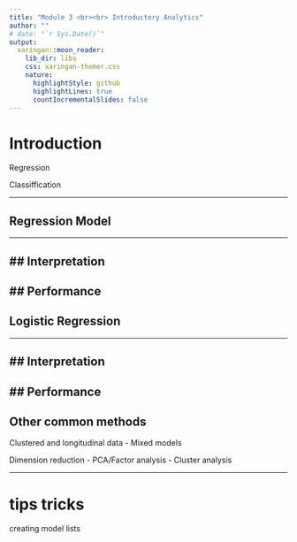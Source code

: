 ```yaml
---
title: "Module 3 <br><br> Introductory Analytics"
author: ""
# date: "`r Sys.Date()`"
output: 
  xaringan::moon_reader:
    lib_dir: libs
    css: xaringan-themer.css
    nature:
      highlightStyle: github
      highlightLines: true
      countIncrementalSlides: false
---
```


<style type="text/css">
.remark-slide-content {
    font-size: 30px;
    padding: 1em 4em 1em 4em;
}
</style>

# Introduction

Regression

Classiffication

---


## Regression Model

---

## Interpretation
---

## Performance
---

## Logistic Regression

---

## Interpretation
---

## Performance
---


## Other common methods

Clustered and longitudinal data
- Mixed models

Dimension reduction
- PCA/Factor analysis
- Cluster analysis


---



# tips tricks

creating model lists